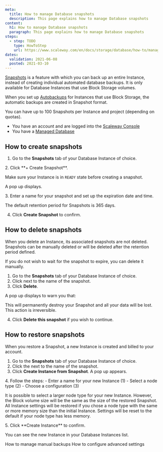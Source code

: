 ```yaml
---
meta:
  title: How to manage Database snapshots
  description: This page explains how to manage Database snapshots
content:
  h1: How to manage Database snapshots
  paragraph: This page explains how to manage Database snapshots
steps:
  - step: TODO
    type: HowToStep
    url: https://www.scaleway.com/en/docs/storage/database/how-to/manage-snapshots
dates:
  validation: 2021-06-08
  posted: 2021-03-10
---
```


[Snapshots](/storage/database/how-to/manage-snapshots/) is a feature with which you can back up an entire Instance, instead of creating individual automated database backups. It is only available for Database Instances that use Block Storage volumes. 

When you set up [Autobackups](/storage/database/how-to/enable-autobackup/) for Instances that use Block Storage, the automatic backups are created in Snapshot format. 

You can have up to 100 Snapshots per Instance and project (depending on quotas).

<Message type="requirement">

- You have an account and are logged into the [Scaleway Console](https://console.scaleway.com)
- You have a [Managed Database](/storage/database/concepts/#managed-database/)

</Message>


## How to create snapshots

1. Go to the **Snapshots** tab of your Database Instance of choice.
  <Lightbox src="scaleway-snapshots-tab.png" alt="" />
2. Click **+ Create Snapshot**.
  <Message type="important">

  Make sure your Instance is in `READY` state before creating a snapshot.

  </Message>

  A pop up displays.

  <Lightbox src="scaleway-create-snapshot.png" alt="" />
3. Enter a name for your snapshot and set up the expiration date and time.
  <Message type="note">

  The default retention period for Snapshots is 365 days. 

  </Message>

4. Click **Create Snapshot** to confirm. 

## How to delete snapshots

When you delete an Instance, its associated snapshots are not deleted. Snapshots can be manually deleted or will be deleted after the retention period defined.

If you do not wish to wait for the snapshot to expire, you can delete it manually. 

1. Go to the **Snapshots** tab of your Database Instance of choice.
2. Click <Icon name="more" /> next to the name of the snapshot. 
3. Click **Delete**.
  <Lightbox src="scaleway-delete-snapshot.png" alt="" />

  A pop up displays to warn you that:

  <Message type="important">

  This will permanently destroy your Snapshot and all your data will be lost. This action is irreversible.

  </Message>

4. Click **Delete this snapshot** if you wish to continue.
  <Lightbox src="scaleway-delete-snapshot-pop-up.png" alt="" />

## How to restore snapshots

When you restore a Snapshot, a new Instance is created and billed to your account.

1. Go to the **Snapshots** tab of your Database Instance of choice.
2. Click the <Icon name="more" /> next to the name of the snapshot.  
3. Click **Create Instance from Snapshot**. A pop up appears.
  <Lightbox src="scaleway-create-instance-pop-up.png" alt="" />
4. Follow the steps: 
    - Enter a name for your new Instance (1)
    - Select a node type (2) 
    - Choose a configuration (3)

  <Message type="important">

  It is possible to select a larger node type for your new Instance. However, the Block volume size will be the same as the size of the restored Snapshot. All Instance settings will be restored if you chose a node type with the same or more memory size than the initial Instance. Settings will be reset to the default if your node type has less memory.

  </Message>
5. Click **Create Instance** to confirm. 

You can see the new Instance in your Database Instances list.

<Navigation title="See Also">
  <PreviousButton to="/storage/database/how-to/manage-manual-backups/">How to manage manual backups</PreviousButton>
  <NextButton to="/storage/database/how-to/configure-advanced-settings/">How to configure advanced settings</NextButton>
</Navigation>
